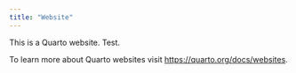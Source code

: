 ```yaml
---
title: "Website"
---
```


This is a Quarto website. Test.

To learn more about Quarto websites visit <https://quarto.org/docs/websites>.
